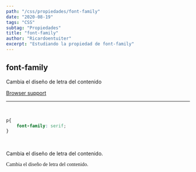 ```yaml
---
path: "/css/propiedades/font-family"
date: "2020-08-19"
tags: "CSS"
subtag: "Propiedades"
title: "font-family"
author: "Ricardoentuiter"
excerpt: "Estudiando la propiedad de font-family"
---
```


## font-family
Cambia el diseño de letra del contenido

[Browser support](https://caniuse.com/#search=font-family)

---
<br/>

```css
p{
    font-family: serif;
}
```
<br/>
<p>Cambia el diseño de letra del contenido.</p>
<p style="font-family: serif">Cambia el diseño de letra del contenido.</p>

<br/>